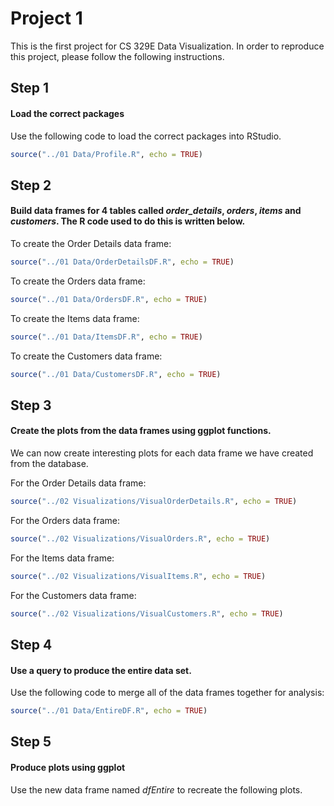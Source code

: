 # Project 1

This is the first project for CS 329E Data Visualization.
In order to reproduce this project, please follow the following instructions.

## Step 1
#### Load the correct packages
Use the following code to load the correct packages into RStudio.

```r
source("../01 Data/Profile.R", echo = TRUE)
```


## Step 2
#### Build data frames for 4 tables called __*order_details*, *orders*, *items* and *customers*__. The R code used to do this is written below.

To create the Order Details data frame:
```r
source("../01 Data/OrderDetailsDF.R", echo = TRUE)
```

To create the Orders data frame:
```r
source("../01 Data/OrdersDF.R", echo = TRUE)
```

To create the Items data frame:
```r
source("../01 Data/ItemsDF.R", echo = TRUE)
```

To create the Customers data frame:
```r
source("../01 Data/CustomersDF.R", echo = TRUE)
```

## Step 3
#### Create the plots from the data frames using **ggplot** functions.

We can now create interesting plots for each data frame we have created from the database.


For the Order Details data frame:
```r
source("../02 Visualizations/VisualOrderDetails.R", echo = TRUE)
```

For the Orders data frame:
```r
source("../02 Visualizations/VisualOrders.R", echo = TRUE)
```

For the Items data frame:
```r
source("../02 Visualizations/VisualItems.R", echo = TRUE)
```

For the Customers data frame:
```r
source("../02 Visualizations/VisualCustomers.R", echo = TRUE)
```


## Step 4
#### Use a query to produce the entire data set.

Use the following code to merge all of the data frames together for analysis:
```r
source("../01 Data/EntireDF.R", echo = TRUE)
```

## Step 5
#### Produce plots using **ggplot**

Use the new data frame named *dfEntire* to recreate the following plots.